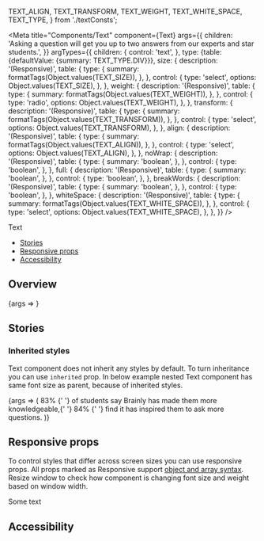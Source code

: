   TEXT_ALIGN,
  TEXT_TRANSFORM,
  TEXT_WEIGHT,
  TEXT_WHITE_SPACE,
  TEXT_TYPE,
} from './textConsts';

<Meta
  title="Components/Text"
  component={Text}
  args={{
    children:
      'Asking a question will get you up to two answers from our experts and star students.',
  }}
  argTypes={{
    children: {
      control: 'text',
    },
    type: {table: {defaultValue: {summary: TEXT_TYPE.DIV}}},
    size: {
      description: '(Responsive)',
      table: {
        type: {
          summary: formatTags(Object.values(TEXT_SIZE)),
        },
      },
      control: {
        type: 'select',
        options: Object.values(TEXT_SIZE),
      },
    },
    weight: {
      description: '(Responsive)',
      table: {
        type: {
          summary: formatTags(Object.values(TEXT_WEIGHT)),
        },
      },
      control: {
        type: 'radio',
        options: Object.values(TEXT_WEIGHT),
      },
    },
    transform: {
      description: '(Responsive)',
      table: {
        type: {
          summary: formatTags(Object.values(TEXT_TRANSFORM)),
        },
      },
      control: {
        type: 'select',
        options: Object.values(TEXT_TRANSFORM),
      },
    },
    align: {
      description: '(Responsive)',
      table: {
        type: {
          summary: formatTags(Object.values(TEXT_ALIGN)),
        },
      },
      control: {
        type: 'select',
        options: Object.values(TEXT_ALIGN),
      },
    },
    noWrap: {
      description: '(Responsive)',
      table: {
        type: {
          summary: 'boolean',
        },
      },
      control: {
        type: 'boolean',
      },
    },
    full: {
      description: '(Responsive)',
      table: {
        type: {
          summary: 'boolean',
        },
      },
      control: {
        type: 'boolean',
      },
    },
    breakWords: {
      description: '(Responsive)',
      table: {
        type: {
          summary: 'boolean',
        },
      },
      control: {
        type: 'boolean',
      },
    },
    whiteSpace: {
      description: '(Responsive)',
      table: {
        type: {
          summary: formatTags(Object.values(TEXT_WHITE_SPACE)),
        },
      },
      control: {
        type: 'select',
        options: Object.values(TEXT_WHITE_SPACE),
      },
    },
  }}
/>

<PageHeader>Text</PageHeader>

- [Stories](#stories)
- [Responsive props](#responsive-props)
- [Accessibility](#accessibility)

## Overview

<Canvas>
  <Story name="Default">{args => <Text {...args} />}</Story>
</Canvas>

<ArgsTable story="Default" />

## Stories

### Inherited styles

Text component does not inherit any styles by default. To turn inheritance you can use `inherited` prop. In below example nested Text component has same font size as parent, because of inherited styles.

<Canvas>
  <Story name="Inherited styles">
    {args => (
      <Text {...args} as="h2" size="large">
        <Text inherited as="span" weight="bold">
          83%
        </Text>{' '}
        of students say Brainly has made them more knowledgeable,{' '}
        <Text inherited as="span" weight="bold">
          84%
        </Text>{' '}
        find it has inspired them to ask more questions.
      </Text>
    )}
  </Story>
</Canvas>

## Responsive props

To control styles that differ across screen sizes you can use responsive props. All props marked as Responsive support [object and array syntax](/story/foundation-✨-responsive-props--page). Resize window to check how component is changing font size and weight based on window width.

<Canvas>
  <Text
    weight={[TEXT_WEIGHT.BOLD, null, TEXT_WEIGHT.REGULAR]}
    size={[TEXT_SIZE.SMALL, TEXT_SIZE.XXLARGE, null, TEXT_SIZE.XXXLARGE]}
  >
    Some text
  </Text>
</Canvas>

## Accessibility

<TextA11y />
